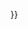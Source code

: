 <noinclude>
{{AutoTemplateDoc}}
</noinclude>{{HKcurrent|time={{<includeonly>subst:</includeonly>#time:c}}}}